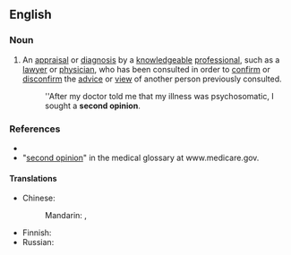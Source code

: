 ==English==

===Noun===
{{en-noun|head=[[second]] [[opinion]]}}

# An [[appraisal]] or [[diagnosis]] by a [[knowledgeable]] [[professional]], such as a [[lawyer]] or [[physician]], who has been consulted in order to [[confirm]] or [[disconfirm]] the [[advice]] or [[view]] of another person previously consulted.
#: ''After my doctor told me that my illness was psychosomatic, I sought a '''second opinion'''.

===References===
* {{R:Encarta}}
* "[http://www.medicare.gov/Glossary/ShowTerm.asp?Language=English&term=SECOND+OPINION second opinion]" in the medical glossary at www.medicare.gov.

====Translations====
{{trans-top|appraisal by a professional to confirm or disconfirm the advice of another person}}
* Chinese: 
*: Mandarin: {{t|cmn|[[第二]][[意見]]|sc=Hani}}, {{t|cmn|[[第二]][[意见]]|tr=dì'èr yìjiàn|sc=Hani}}
{{trans-mid}}
* Finnish: {{t-needed|fi}}
* Russian: {{t-needed|ru}}
{{trans-bottom}}